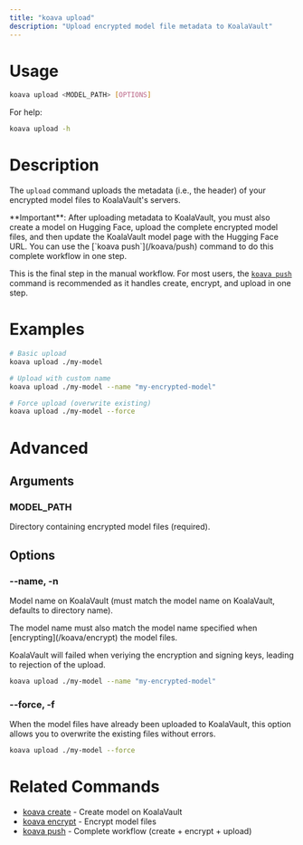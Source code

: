 ```yaml
---
title: "koava upload"
description: "Upload encrypted model file metadata to KoalaVault"
---
```


# Usage

```bash
koava upload <MODEL_PATH> [OPTIONS]
```

For help:
```bash
koava upload -h
```

# Description

The `upload` command uploads the metadata (i.e., the header) of your encrypted model files to KoalaVault's servers. 

<Note>
**Important**: After uploading metadata to KoalaVault, you must also create a model on Hugging Face, upload the complete encrypted model files, and then update the KoalaVault model page with the Hugging Face URL. You can use the [`koava push`](/koava/push) command to do this complete workflow in one step.
</Note>

This is the final step in the manual workflow. For most users, the [`koava push`](/koava/push) command is recommended as it handles create, encrypt, and upload in one step.

# Examples

```bash
# Basic upload
koava upload ./my-model

# Upload with custom name
koava upload ./my-model --name "my-encrypted-model"

# Force upload (overwrite existing)
koava upload ./my-model --force
```

# Advanced

## Arguments

### MODEL_PATH
Directory containing encrypted model files (required).

## Options

### --name, -n
Model name on KoalaVault (must match the model name on KoalaVault, defaults to directory name).

<Note>
The model name must also match the model name specified when [encrypting](/koava/encrypt) the model files.

KoalaVault will failed when veriying the encryption and signing keys, leading to rejection of the upload.
</Note>

```bash
koava upload ./my-model --name "my-encrypted-model"
```

### --force, -f

When the model files have already been uploaded to KoalaVault, this option allows you to overwrite the existing files without errors.


```bash
koava upload ./my-model --force
```

# Related Commands

- [koava create](/koava/create) - Create model on KoalaVault
- [koava encrypt](/koava/encrypt) - Encrypt model files
- [koava push](/koava/push) - Complete workflow (create + encrypt + upload)